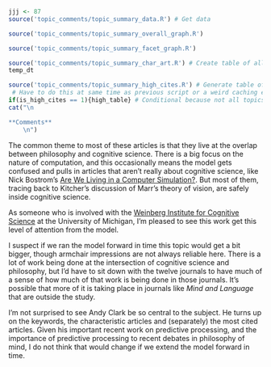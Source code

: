 ```r
jjj <- 87
source('topic_comments/topic_summary_data.R') # Get data
```

```r
source('topic_comments/topic_summary_overall_graph.R')
```

```r
source('topic_comments/topic_summary_facet_graph.R')
```

```r
source('topic_comments/topic_summary_char_art.R') # Create table of all articles in topic
temp_dt
```

```r
source('topic_comments/topic_summary_high_cites.R') # Generate table of highly cited articles. 
 # Have to do this at same time as previous script or a weird caching error occurs.
if(is_high_cites == 1){high_table} # Conditional because not all topics have high cites
cat("\n

**Comments**
	\n")
```

The common theme to most of these articles is that they live at the overlap between philosophy and cognitive science. There is a big focus on the nature of computation, and this occasionally means the model gets confused and pulls in articles that aren't really about cognitive science, like Nick Bostrom's [Are We Living in a Computer Simulation?](https://philpapers.org/rec/BOSAWL-4). But most of them, tracing back to Kitcher's discussion of Marr's theory of vision, are safely inside cognitive science.

As someone who is involved with the [Weinberg Institute for Cognitive Science](https://lsa.umich.edu/weinberginstitute) at the University of Michigan, I'm pleased to see this work get this level of attention from the model.

I suspect if we ran the model forward in time this topic would get a bit bigger, though armchair impressions are not always reliable here. There is a lot of work being done at the intersection of cognitive science and philosophy, but I'd have to sit down with the twelve journals to have much of a sense of how much of that work is being done in those journals. It's possible that more of it is taking place in journals like _Mind and Language_ that are outside the study.

I'm not surprised to see Andy Clark be so central to the subject. He turns up on the keywords, the characteristic articles and (separately) the most cited articles. Given his important recent work on predictive processing, and the importance of predictive processing to recent debates in philosophy of mind, I do not think that would change if we extend the model forward in time.